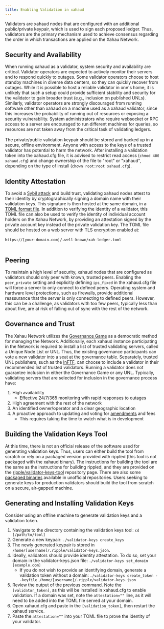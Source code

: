 ```yaml
---
title: Enabling Validation in xahaud
---
```

Validators are xahaud nodes that are configured with an additional public/private keypair, which is used to sign each proposed ledger. Thus, validators are the primary mechanism used to achieve consensus regarding the order in which transactions are applied on the Xahau Network.

## Security and Availability
When running xahaud as a validator, system security and availability are critical. Validator operators are expected to actively monitor their servers and to respond quickly to outages. Some validator operators choose to host standby machines in diverse data centers, so they can quickly recover from outages. While it is possible to host a reliable validator in one's home, it is unlikely that such a setup could provide sufficient stability and security for the validator to gain broader trust (e.g., inclusion on published UNLs). Similarly, validator operators are strongly discouraged from running software other than xahaud on a machine used as a xahaud validator, since this increases the probability of running out of resources or exposing a security vulnerability. System administrators who require websocket or RPC access to a server are encouraged to run different machines for queries, so resources are not taken away from the critical task of validating ledgers.
<br></br>
The private/public validation keypair should be stored and backed up in a secure, offline environment. Anyone with access to the keys of a trusted validator has potential to harm the network. After installing a validation token into the xahaud.cfg file, it is advised to restrict read access (`chmod 400 xahaud.cfg`) and change ownership of the file to "root" or "xahaud", depending on the type of install (`chown root:root xahaud.cfg`).

## Identity Attestation
To avoid a [Sybil attack](https://en.wikipedia.org/wiki/Sybil_attack) and build trust, validating xahaud nodes attest to their identity by cryptographically signing a domain name with their validation keys. This signature is then hosted at the same domain, in a [TOML format file](../identity). In addition to verifying the identity of a validator, this TOML file can also be used to verify the identity of individual account holders on the Xahau Network, by providing an attestation signed by the private account key instead of the private validation key. The TOML file should be hosted on a web server with TLS encryption enabled at:<br></br><code>https://[your-domain.com]/.well-known/xah-ledger.toml</code><br></br>

## Peering
To maintain a high level of security, xahaud nodes that are configured as validators should only peer with known, trusted peers. Enabling the `peer_private` setting and explicitly defining `ips_fixed` in the xahaud.cfg file will force a server to only connect to defined peers. Operating system and hardware level protections, such as firewalls, provide additional reassurance that the server is only connecting to defined peers. However, this can be a challenge, as validators with too few peers, typically less than about five, are at risk of falling out of sync with the rest of the network.

## Governance and Trust
The Xahau Network utilizes the [Governance Game](../../features/governance-game) as a democratic method for managing the Network. Additionally, each xahaud instance participating in the Network is required to install a list of trusted validating servers, called a Unique Node List or UNL. Thus, the existing governance participants can vote a new validator into a seat at the governance table. Separately, trusted UNL publishers, such as the [InFTF](https://inftf.org), can choose to include a validator in their recommended list of trusted validators. Running a validator does not guarantee inclusion in either the Governance Game or any UNL. Typically, validating servers that are selected for inclusion in the governance process have:
1. High availability
    - Effective 24/7/365 monitoring with rapid responses to outages
2. High agreement with the rest of the network
3. An identified owner/operator and a clear geographic location
4. A proactive approach to updating and voting for [amendments](../../features/amendments) and fees
    - This requires taking the time to watch what is in development

## Building the Validation Keys Tool
At this time, there is not an official release of the software used for generating validation keys. Thus, users can either build the tool from scratch or rely on a packaged version provided with rippled (this tool is not packaged with the xahaud binary). The instructions for building the tool are the same as the instructions for building rippled, and they are provided on the [ripple/validator-keys-tool](https://github.com/ripple/validator-keys-tool) repository page. There are also some [packaged binaries](https://https://github.com/jscottbranson/xahau-examples/) available in unofficial repositories. Users seeking to generate keys for production validators should build the tool from scratch on a secure, air-gapped machine.

## Generating and Installing Validation Keys
Consider using an offline machine to generate validation keys and a validation token.
1. Navigate to the directory containing the validation keys tool: `cd [/path/to/tool]`
2. Generate a new keypair: `./validator-keys create_keys`
3. The newly generated keypair is stored in `/home/[username]/.ripple/validator-keys.json`. 
4. Ideally, validators should provide identity attestation. To do so, set your domain in the validator-keys.json file: `./validator-keys set_domain [example.com]`
    - If you do not wish to provide an identifying domain, generate a validation token without a domain: `./validator-keys create_token --keyfile /home/[username]/.ripple/validator-keys.json`
5. Review the output of the previous command. Note the `[validator_token]`, as this will be installed in xahaud.cfg to enable validation. If a domain was set, note the `attestation=""` line, as it will need to be added into the TOML file served at your domain.
6. Open xahaud.cfg and paste in the `[validation_token]`, then restart the xahaud service.
7. Paste the `attestation=""` into your TOML file to prove the identity of your validator.


